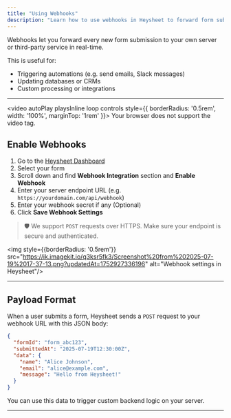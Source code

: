 ```yaml
---
title: "Using Webhooks"
description: "Learn how to use webhooks in Heysheet to forward form submissions to your own server"
---
```


Webhooks let you forward every new form submission to your own server or third-party service in real-time.

This is useful for:

- Triggering automations (e.g. send emails, Slack messages)
- Updating databases or CRMs
- Custom processing or integrations


---

<video autoPlay playsInline loop controls style={{ borderRadius: '0.5rem', width: '100%', marginTop: '1rem' }}>
<source src="https://ik.imagekit.io/q3ksr5fk3/webhook.mp4?updatedAt=1753334208522" type="video/mp4" />
Your browser does not support the video tag.
</video>

## Enable Webhooks

1. Go to the [Heysheet Dashboard](https://app.heysheet.in/dashboard)
2. Select your form
3. Scroll down and find **Webhook Integration** section and **Enable Webhook**
4. Enter your server endpoint URL (e.g. `https://yourdomain.com/api/webhook`)
5. Enter your webhook secret if any (Optional)
6. Click **Save Webhook Settings**

> 🛡️ We support `POST` requests over HTTPS. Make sure your endpoint is secure and authenticated.


<img style={{borderRadius: '0.5rem'}} src="https://ik.imagekit.io/q3ksr5fk3/Screenshot%20from%202025-07-19%2017-37-13.png?updatedAt=1752927336196" alt="Webhook settings in Heysheet"/>

---

## Payload Format

When a user submits a form, Heysheet sends a `POST` request to your webhook URL with this JSON body:

```json
{
  "formId": "form_abc123",
  "submittedAt": "2025-07-19T12:30:00Z",
  "data": {
    "name": "Alice Johnson",
    "email": "alice@example.com",
    "message": "Hello from Heysheet!"
  }
}
```

You can use this data to trigger custom backend logic on your server.

--- 



